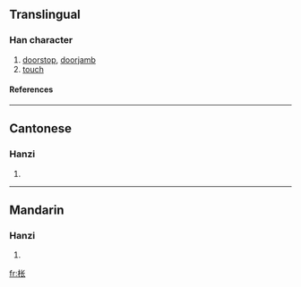 {{see|棖}}

==Translingual==
===Han character===
{{Han char|rn=75|rad=木|as=04|sn=8|four=|canj=木心人 (DPO)}}
# [[doorstop]], [[doorjamb]]
# [[touch]]
====References====
{{Han ref|kx=0517.011|hdz=21171.020|uh=67A8|ud=26536}}

----
==Cantonese==
===Hanzi===
{{yue-hanzi|jyut=|y=chaang4, chaam4 chaan5}}
# {{defn|Cantonese}}

----
==Mandarin==
===Hanzi===
{{cmn-hanzi|tra=棖|pin=[[chēng]] ([[cheng1]]), [[chéng]] ([[cheng2]])|wg=ch'eng<sup>1</sup>, ch'eng<sup>2</sup>}}
# {{defn|Mandarin}}

[[fr:枨]]